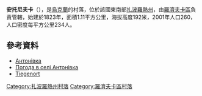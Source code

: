 {{coord|47|30|21|N|37|0|52|E|scale:100000|display=title}}

'''安托尼夫卡'''（{{lang-uk|Антонівка}}），是[[烏克蘭|烏克蘭]]的村落，位於該國東南部[[扎波羅熱州|扎波羅熱州]]，由[[羅濟夫卡區|羅濟夫卡區]]負責管轄，始建於1823年，面積1.11平方公里，海拔高度192米，2001年人口260，人口密度每平方公里234人。

==參考資料==
* [http://w1.c1.rada.gov.ua/pls/z7503/A005?rdat1=07.05.2016&rf7571=12928 Антонівка] {{Wayback|url=http://w1.c1.rada.gov.ua/pls/z7503/A005?rdat1=07.05.2016&rf7571=12928 |date=20160610001537 }}
* [http://weather.in.ua/ua/zaporozhskaja/263 Погода в селі Антонівка] {{Wayback|url=http://weather.in.ua/ua/zaporozhskaja/263 |date=20111220041521 }}
* [http://shuck.fimka.net/1/orte/ortsv_t.pdf Tiegenort]{{dead link|date=2017年12月 |bot=InternetArchiveBot |fix-attempted=yes }} {{ref-de}}

{{DEFAULTSORT:Антонівка}}
[[Category:扎波羅熱州村落|Category:扎波羅熱州村落]]
[[Category:羅濟夫卡區村落|Category:羅濟夫卡區村落]]


{{Zaporizhia-geo-stub}}